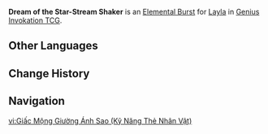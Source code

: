 {{About|the Character Card Skill for [[Genius Invokation TCG]]|the Playable Character Talent|Dream of the Star-Stream Shaker}}
{{Genius Invokation TCG Skill Infobox
|title      = Dream of the Star-Stream Shaker
|image      = Dream of the Star-Stream Shaker Character Card Skill.png
|type       = Elemental Burst
|character  = Layla
|element    = Cryo
|matching   = 3
|energy     = 2
|effect     = Deals 3 {{color|Cryo DMG}}, summons 1 '''[[Celestial Dreamsphere]]'''.<br><br>{{TCG Summon|Celestial Dreamsphere}}
|order      = 3
}}
'''Dream of the Star-Stream Shaker''' is an [[Character Card Elemental Burst|Elemental Burst]] for [[Layla (Character Card)|Layla]] in [[Genius Invokation TCG]].

==Other Languages==
{{Other Languages|Transclude=Dream of the Star-Stream Shaker}}

==Change History==
{{Change History|4.3}}

==Navigation==
{{Genius Invokation TCG Skill Navbox|Layla}}

[[vi:Giấc Mộng Giường Ánh Sao (Kỹ Năng Thẻ Nhân Vật)]]